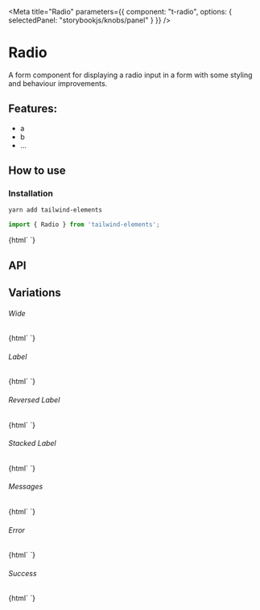 

<Meta 
  title="Radio"
  parameters={{
    component: "t-radio",
    options: { selectedPanel: "storybookjs/knobs/panel" }
  }}
/>

# Radio

A form component for displaying a radio input in a form with some styling and behaviour improvements.

## Features:

- a
- b
- ...

## How to use

### Installation

```bash
yarn add tailwind-elements
```

```js
import { Radio } from 'tailwind-elements';
```

<Preview withToolbar>
  <Story name="Simple">
    {html`
      <t-radio id="simple"></t-radio>
    `}
  </Story>
</Preview>

## API

<Props of="t-radio" />

## Variations

###### Wide

<Story name="Wide">
  {html`
    <t-radio id="wide" wide></t-radio>
  `}
</Story>

###### Label

<Story name="Label">
  {html`
    <t-radio id="label" label="Name"></t-radio>
  `}
</Story>

###### Reversed Label 

<Story name="Reversed Label">
  {html`
    <t-radio id="label" label="Name" reversed></t-radio>
  `}
</Story>

###### Stacked Label

<Story name="Stacked Label">
  {html`
    <t-radio id="stacked-label" label="Name" .inline=${false}></t-radio>
  `}
</Story>


###### Messages

<Story name="Messages">
  {html`
    <t-radio id="messages" label="Name" .messages=${['This is a message']}></t-radio>
  `}
</Story>

###### Error

<Story name="Error">
  {html`
    <t-radio id="error" label="Name" status="error" .checked=${true}></t-radio>
  `}
</Story>

###### Success 

<Story name="Success">
  {html`
    <t-radio id="success" label="Name" status="success" .checked=${true}></t-radio>
  `}
</Story>

